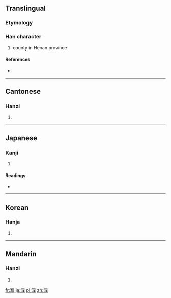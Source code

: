 ==Translingual==

===Etymology===
{{Han compound|水|僕|c1=s|c2=p|ls=psc}}

===Han character===
{{Han char|rn=85|rad=水|as=14|sn=17|four=3213<sub>4</sub>|canj=水人廿人 (EOTO)}}

# county in Henan province

====References====
* {{Han ref|kx=0657.100|dkj=18526|dj=1067.120|hdz=31770.060|uh=6FEE|ud=28654|bh=C0E4|bd=49380}}

----

==Cantonese==

===Hanzi===
{{yue-hanzi|jyut=|y=buk6}}

# {{defn|Cantonese|sort=水14}}

----

==Japanese==

===Kanji===
{{ja-kanji|grade=|rs=水14}}

# {{defn|Japanese|sort=水14}}

====Readings====
* {{ja-readings|on=[[ほく]] (hoku), [[ぼく]] (boku)|kun=}}

----

==Korean==

===Hanja===
{{ko-hanja|hangeul=복|eumhun=|rv=bok|mr=pok|y=pok}}

# {{defn|Korean|sort=水14}}

----

==Mandarin==

===Hanzi===
{{cmn-hanzi|pin=[[pū]] ([[pu1]])|wg=p'u<sup>1</sup>}}

# {{defn|Mandarin|sort=水14}}

[[fr:濮]]
[[ja:濮]]
[[pl:濮]]
[[zh:濮]]